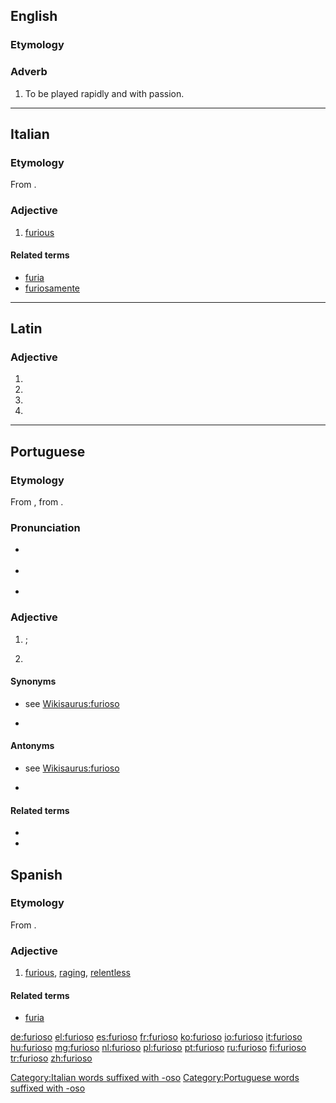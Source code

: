 ==English==

===Etymology===
{{etyl|it|en}}

===Adverb===
{{en-adv|-}}

# {{music}} To be played rapidly and with passion.

----

==Italian==

===Etymology===
From {{etyl|la|it}} {{term|furiosus|furiōsus|lang=la}}.

===Adjective===
{{it-adj|furios}}

# [[furious]]

====Related terms====
* [[furia]]
* [[furiosamente]]

[[Category:Italian words suffixed with -oso]]

----

==Latin==

===Adjective===
{{la-adj-form|furiōsō}}

# {{inflection of|furiosus|furiōsus|dat|m|s|lang=la}}
# {{inflection of|furiosus|furiōsus|dat|n|s|lang=la}}
# {{inflection of|furiosus|furiōsus|abl|m|s|lang=la}}
# {{inflection of|furiosus|furiōsus|abl|n|s|lang=la}}

----

==Portuguese==

===Etymology===
From {{etyl|la|pt}} {{term|furiosus|furiōsus|furious|lang=la}}, from {{term|furia||rage|lang=la}}.

===Pronunciation===
* {{a|Brazil}} {{IPA|/fu.ɾi.ˈo.zu/|/fu.ˈɾjo.zu/|lang=pt}}
* {{a|South Brazil}} {{IPA|/fu.ɾi.ˈo.zo/|/fu.ˈɾjo.zo/|lang=pt}}
* {{a|PT}} {{IPA|/fu.ˈɾjo.zu/|lang=pt}}

===Adjective===
{{pt-adj|furios|o}}

# {{l/en|furious}}; {{l/en|enraged}}
# {{l/en|furious}} {{gloss|moving or occurring with violence}}
#: {{usex|Vento '''furioso'''.|translation= '''Furious''' wind.|lang=pt}}

====Synonyms====
* {{sense|enraged}} see [[WS:furioso#Synonyms|Wikisaurus:furioso]]
* {{sense|moving or occurring with violence}} {{l/pt|violento}}

====Antonyms====
* {{sense|enraged}} see [[WS:furioso#Antonyms|Wikisaurus:furioso]]
* {{sense|moving or occurring with violence}} {{l/pt|calmo}}

====Related terms====
* {{l/pt|enfurecer}}
* {{l/pt|fúria}}

[[Category:Portuguese words suffixed with -oso]]

==Spanish==

===Etymology===
From {{etyl|la|es}} {{term|furiosus|furiōsus|lang=la}}.

===Adjective===
{{es-adj|f=furiosa}}

# [[furious]], [[raging]], [[relentless]]

====Related terms====
* [[furia]]

[[de:furioso]]
[[el:furioso]]
[[es:furioso]]
[[fr:furioso]]
[[ko:furioso]]
[[io:furioso]]
[[it:furioso]]
[[hu:furioso]]
[[mg:furioso]]
[[nl:furioso]]
[[pl:furioso]]
[[pt:furioso]]
[[ru:furioso]]
[[fi:furioso]]
[[tr:furioso]]
[[zh:furioso]]